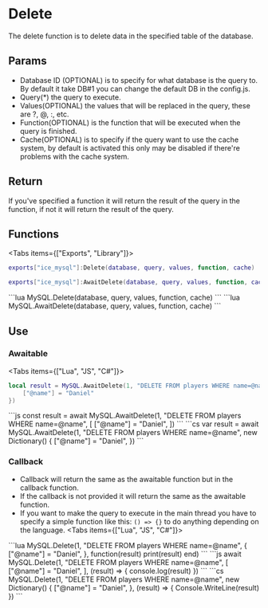 
# Delete
The delete function is to delete data in the specified table of the database.

## Params
- Database ID (OPTIONAL) is to specify for what database is the query to. By default it take DB#1 you can change the default DB in the config.js.
- Query(*) the query to execute.
- Values(OPTIONAL) the values that will be replaced in the query, these are ?, @, :, etc.
- Function(OPTIONAL) is the function that will be executed when the query is finished.
- Cache(OPTIONAL) is to specify if the query want to use the cache system, by default is activated this only may be disabled if there're problems with the cache system.

## Return
If you've specified a function it will return the result of the query in the function, if not it will return the result of the query.

## Functions
<Tabs items={["Exports", "Library"]}>
<Tab>
```lua
exports["ice_mysql"]:Delete(database, query, values, function, cache)
```
```lua
exports["ice_mysql"]:AwaitDelete(database, query, values, function, cache)
```
</Tab>
<Tab>
```lua
MySQL.Delete(database, query, values, function, cache)
```
```lua
MySQL.AwaitDelete(database, query, values, function, cache)
```
</Tab>
</Tabs>

## Use
### Awaitable
<Tabs items={["Lua", "JS", "C#"]}>
<Tab>
```lua
local result = MySQL.AwaitDelete(1, "DELETE FROM players WHERE name=@name", {
    ["@name"] = "Daniel"
})
```
</Tab>
<Tab>
```js
const result = await MySQL.AwaitDelete(1, "DELETE FROM players WHERE name=@name", [
    ["@name"] = "Daniel",
])
```
</Tab>
<Tab>
```cs
var result = await MySQL.AwaitDelete(1, "DELETE FROM players WHERE name=@name", new Dictionary<string, object>() {
    ["@name"] = "Daniel",
})
```
</Tab>
</Tabs>

### Callback
- Callback will return the same as the awaitable function but in the callback function.
- If the callback is not provided it will return the same as the awaitable function.
- If you want to make the query to execute in the main thread you have to specify a simple function like this: `() => {}` to do anything depending on the language.
<Tabs items={["Lua", "JS", "C#"]}>
<Tab>
```lua
MySQL.Delete(1, "DELETE FROM players WHERE name=@name", {
    ["@name"] = "Daniel",
}, function(result)
    print(result)
end)
```
</Tab>
<Tab>
```js
await MySQL.Delete(1, "DELETE FROM players WHERE name=@name", [
    ["@name"] = "Daniel",
], (result) => {
    console.log(result)
})
```
</Tab>
<Tab>
```cs
MySQL.Delete(1, "DELETE FROM players WHERE name=@name", new Dictionary<string, object>() {
    ["@name"] = "Daniel",
}, (result) => {
    Console.WriteLine(result)
})
```
</Tab>
</Tabs>